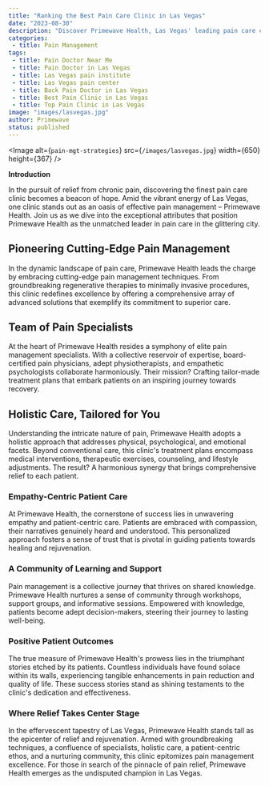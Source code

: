 ```yaml
---
title: "Ranking the Best Pain Care Clinic in Las Vegas"
date: "2023-08-30"
description: "Discover Primewave Health, Las Vegas' leading pain care clinic. Cutting-edge techniques, expert specialists, holistic care, and thriving success stories await"
categories:
 - title: Pain Management
tags:
 - title: Pain Doctor Near Me
 - title: Pain Doctor in Las Vegas
 - title: Las Vegas pain institute
 - title: Las Vegas pain center
 - title: Back Pain Doctor in Las Vegas
 - title: Best Pain Clinic in Las Vegas
 - title: Top Pain Clinic in Las Vegas
image: "images/lasvegas.jpg"
author: Primewave
status: published
---
```


<Image
 alt={`pain-mgt-strategies`}
 src={`/images/lasvegas.jpg`}
 width={650}
 height={367}
/>

**Introduction**

In the pursuit of relief from chronic pain, discovering the finest pain care clinic becomes a beacon of hope. Amid the vibrant energy of Las Vegas, one clinic stands out as an oasis of effective pain management – Primewave Health. Join us as we dive into the exceptional attributes that position Primewave Health as the unmatched leader in pain care in the glittering city.

## Pioneering Cutting-Edge Pain Management

In the dynamic landscape of pain care, Primewave Health leads the charge by embracing cutting-edge pain management techniques. From groundbreaking regenerative therapies to minimally invasive procedures, this clinic redefines excellence by offering a comprehensive array of advanced solutions that exemplify its commitment to superior care.

## Team of Pain Specialists

At the heart of Primewave Health resides a symphony of elite pain management specialists. With a collective reservoir of expertise, board-certified pain physicians, adept physiotherapists, and empathetic psychologists collaborate harmoniously. Their mission? Crafting tailor-made treatment plans that embark patients on an inspiring journey towards recovery.

## Holistic Care, Tailored for You

Understanding the intricate nature of pain, Primewave Health adopts a holistic approach that addresses physical, psychological, and emotional facets. Beyond conventional care, this clinic's treatment plans encompass medical interventions, therapeutic exercises, counseling, and lifestyle adjustments. The result? A harmonious synergy that brings comprehensive relief to each patient.

### Empathy-Centric Patient Care

At Primewave Health, the cornerstone of success lies in unwavering empathy and patient-centric care. Patients are embraced with compassion, their narratives genuinely heard and understood. This personalized approach fosters a sense of trust that is pivotal in guiding patients towards healing and rejuvenation.

### A Community of Learning and Support

Pain management is a collective journey that thrives on shared knowledge. Primewave Health nurtures a sense of community through workshops, support groups, and informative sessions. Empowered with knowledge, patients become adept decision-makers, steering their journey to lasting well-being.

### Positive Patient Outcomes

The true measure of Primewave Health's prowess lies in the triumphant stories etched by its patients. Countless individuals have found solace within its walls, experiencing tangible enhancements in pain reduction and quality of life. These success stories stand as shining testaments to the clinic's dedication and effectiveness.

### Where Relief Takes Center Stage

In the effervescent tapestry of Las Vegas, Primewave Health stands tall as the epicenter of relief and rejuvenation. Armed with groundbreaking techniques, a confluence of specialists, holistic care, a patient-centric ethos, and a nurturing community, this clinic epitomizes pain management excellence. For those in search of the pinnacle of pain relief, Primewave Health emerges as the undisputed champion in Las Vegas.
